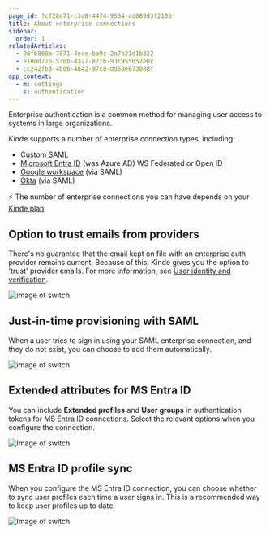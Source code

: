 ```yaml
---
page_id: fcf28a71-c3a8-4474-9564-ad089d3f2105
title: About enterprise connections
sidebar:
  order: 1
relatedArticles:
  - 98f6868a-7871-4ece-ba9c-2a7b21d1b322
  - e100d77b-530b-4327-8216-93c955657e0c
  - cc242fb3-4b06-4842-97c8-dd58e87308df
app_context:
  - m: settings
    s: authentication
---
```


Enterprise authentication is a common method for managing user access to systems in large organizations.

Kinde supports a number of enterprise connection types, including:

- [Custom SAML](/authenticate/enterprise-connections/custom-saml/)
- [Microsoft Entra ID](/authenticate/enterprise-connections/azure/) (was Azure AD) WS Federated or Open ID
- [Google workspace](/authenticate/enterprise-connections/custom-saml-google-workspace/) (via SAML)
- [Okta](/authenticate/enterprise-connections/okta-saml-connection/) (via SAML)

<aside>

⚡ The number of enterprise connections you can have depends on your [Kinde plan](https://kinde.com/pricing/).

</aside>

## Option to trust emails from providers

There's no guarantee that the email kept on file with an enterprise auth provider remains current. Because of this, Kinde gives you the option to 'trust' provider emails. For more information, see [User identity and verification](/authenticate/about-auth/identity-and-verification/).

![image of switch](https://imagedelivery.net/skPPZTHzSlcslvHjesZQcQ/92f20fc4-7dcb-4ce1-9fb2-74b4db67e200/public)

## Just-in-time provisioning with SAML

When a user tries to sign in using your SAML enterprise connection, and they do not exist, you can choose to add them automatically.

![image of switch](https://imagedelivery.net/skPPZTHzSlcslvHjesZQcQ/74717fdb-d6d2-4f0b-dcf6-2aef95cb7600/public)

## Extended attributes for MS Entra ID

You can include **Extended profiles** and **User groups** in authentication tokens for MS Entra ID connections. Select the relevant options when you configure the connection.

![Image of switch](https://imagedelivery.net/skPPZTHzSlcslvHjesZQcQ/bc92867f-2fc8-4676-2019-ce4b81783c00/public)

## MS Entra ID profile sync

When you configure the MS Entra ID connection, you can choose whether to sync user profiles each time a user signs in. This is a recommended way to keep user profiles up to date.

![Image of switch](https://imagedelivery.net/skPPZTHzSlcslvHjesZQcQ/213ae1cc-98a7-4191-30df-6d2fde695500/public)
